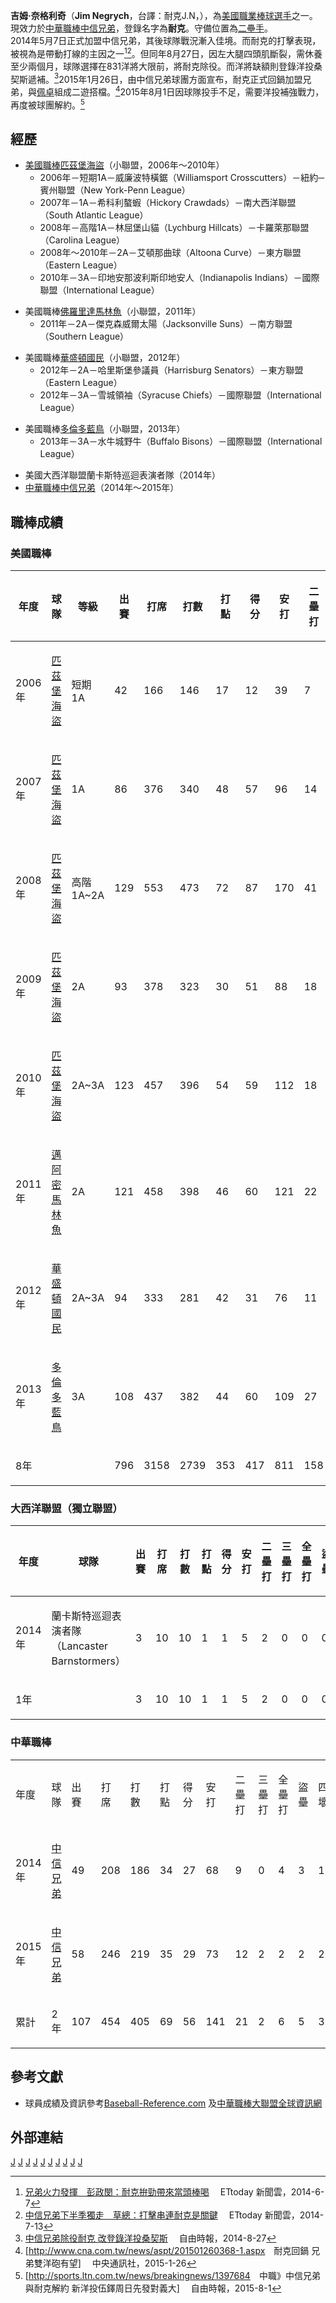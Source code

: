 {{Infobox CPBL player|
bgcolor1=#FFCC00|
bgcolor2=black|
textcolor1=black|
textcolor2=white|
name={{PAGENAME}}|
width=320|
position=二壘手|
team=中信兄弟|
number=5|
bats=左|
throws=右|
birthdate={{birth_date_and_age|1985|3|2|mf=y}}|
birthplace={{USA}}[[紐約州|紐約州]][[水牛城|水牛城]]|
debutdate=5月17日|
debutyear=2014年|
debutteam=中信兄弟|
statyear=2015年7月31日|
stat1label=[[打擊率|打擊率]]|
stat1value=0.348|
stat2label=[[全壘打|全壘打]]|
stat2value=6|
stat3label=[[打點|打點]]|
stat3value=69|
teams=<nowiki></nowiki>
*[[中信兄弟|中信兄弟]]（2014年－2015年）
}}
'''吉姆·奈格利奇'''（'''Jim Negrych'''，台譯：耐克J.N，{{bd|1985年|3月2日}}），為[[美國|美國]][[職業棒球|職業棒球]][[選手|選手]]之一。現效力於[[中華職棒|中華職棒]][[中信兄弟|中信兄弟]]，登錄名字為'''耐克'''。守備位置為[[二壘手|二壘手]]。<br/>2014年5月7日正式加盟中信兄弟，其後球隊戰況漸入佳境。而耐克的打擊表現，被視為是帶動打線的主因之一<ref>[http://www.ettoday.net/news/20140607/365450.htm 兄弟火力發揮　彭政閔：耐克拚勁帶來當頭棒喝] {{Wayback|url=http://www.ettoday.net/news/20140607/365450.htm |date=20150714150945 }}　ETtoday 新聞雲，2014-6-7</ref><ref>[http://www.ettoday.net/news/20140713/377981.htm 中信兄弟下半季獨走　草總：打擊串連耐克是關鍵] {{Wayback|url=http://www.ettoday.net/news/20140713/377981.htm |date=20150714145937 }}　ETtoday 新聞雲，2014-7-13</ref>。但同年8月27日，因左大腿四頭肌斷裂，需休養至少兩個月，球隊選擇在831洋將大限前，將耐克除役。而洋將缺額則登錄洋投桑契斯遞補。<ref>[http://news.ltn.com.tw/news/sports/breakingnews/1091657 中信兄弟除役耐克 改登錄洋投桑契斯] {{Wayback|url=http://news.ltn.com.tw/news/sports/breakingnews/1091657 |date=20150219064832 }}　自由時報，2014-8-27</ref>2015年1月26日，由中信兄弟球團方面宣布，耐克正式回鍋加盟兄弟，與[[佩卓·馬丁尼茲|佩卓]]組成二遊搭檔。<ref>[http://www.cna.com.tw/news/aspt/201501260368-1.aspx　耐克回鍋 兄弟雙洋砲有望] {{Wayback|url=http://www.cna.com.tw/news/aspt/201501260368-1.aspx |date=20150402130016 }}　中央通訊社，2015-1-26</ref>2015年8月1日因球隊投手不足，需要洋投補強戰力，再度被球團解約。<ref>[http://sports.ltn.com.tw/news/breakingnews/1397684　中職》中信兄弟與耐克解約 新洋投伍鐸周日先發對義大] {{Wayback|url=http://sports.ltn.com.tw/news/breakingnews/1397684 |date=20150803100534 }}　自由時報，2015-8-1</ref>

== 經歷 ==
*[[美國職棒|美國職棒]][[匹茲堡海盜|匹茲堡海盜]]（小聯盟，2006年～2010年）
**2006年－短期1A－威廉波特橫鋸（Williamsport Crosscutters）－紐約─賓州聯盟（New York-Penn League）
**2007年－1A－希科利螯蝦（Hickory Crawdads）－南大西洋聯盟（South Atlantic League）
**2008年－高階1A－林屈堡山貓（Lychburg Hillcats）－卡羅萊那聯盟（Carolina League）
**2008年～2010年－2A－艾頓那曲球（Altoona Curve）－東方聯盟（Eastern League）
**2010年－3A－印地安那波利斯印地安人（Indianapolis Indians）－國際聯盟（International League）

*美國職棒[[佛羅里達馬林魚|佛羅里達馬林魚]]（小聯盟，2011年） 
**2011年－2A－傑克森威爾太陽（Jacksonville Suns）－南方聯盟（Southern League）

*美國職棒[[華盛頓國民|華盛頓國民]]（小聯盟，2012年） 
**2012年－2A－哈里斯堡參議員（Harrisburg Senators）－東方聯盟（Eastern League）
**2012年－3A－雪城領袖（Syracuse Chiefs）－國際聯盟（International League）

*美國職棒[[多倫多藍鳥|多倫多藍鳥]]（小聯盟，2013年）
**2013年－3A－水牛城野牛（Buffalo Bisons）－國際聯盟（International League）

*美國大西洋聯盟蘭卡斯特巡迴表演者隊（2014年） 
*[[中華職棒|中華職棒]][[中信兄弟|中信兄弟]]（2014年～2015年）

== 職棒成績 ==
=== 美國職棒 ===
{| class="wikitable" style="text-align:center"
|-
!年度!!球隊!!等級!!出賽!!打席!!打數!!打點!!得分!!安打!!二壘打!!三壘打!!全壘打!!盜壘!!四壞!!三振!!打擊率!!上壘率!!長打率
|-
|2006年||[[匹茲堡海盜|匹茲堡海盜]]||短期1A||42||166||146||17||12||39||7||2||2||1||13||19||0.267||0.327||0.384
|-
|2007年||[[匹茲堡海盜|匹茲堡海盜]]||1A||86||376||340||48||57||96||14||4||2||4||27||48||0.282||0.340||0.365
|-
|2008年||[[匹茲堡海盜|匹茲堡海盜]]||高階1A~2A||129||553||473||72||87||170||41||1||5||12||66||69||0.359||0.438||0.482 
|-
|2009年||[[匹茲堡海盜|匹茲堡海盜]]||2A||93||378||323||30||51||88||18||1||3||8||45||37||0.272||0.366||0.362 
|-
|2010年||[[匹茲堡海盜|匹茲堡海盜]]||2A~3A||123||457||396||54||59||112||18||5||4||10||52||79||0.283||0.369||0.384  
|-
|2011年||[[邁阿密馬林魚|邁阿密馬林魚]]||2A||121||458||398||46||60||121||22||1||5||11||45||52||0.304||0.370||0.402  
|-
|2012年||[[華盛頓國民|華盛頓國民]]||2A~3A||94||333||281||42||31||76||11||1||8||2||43||41||0.270||0.366||0.402  
|-
|2013年||[[多倫多藍鳥|多倫多藍鳥]]||3A||108||437||382||44||60||109||27||1||3||5||44||63||0.285||0.360||0.385 
|-
!colspan="3" | 8年 ||796||3158||2739||353||417||811||158||16||32||53||335||408||0.296||0.374||0.401
|}

=== 大西洋聯盟（獨立聯盟） ===
{| class="wikitable" style="text-align:center"
|-
!年度!!球隊!!出賽!!打席!!打數!!打點!!得分!!安打!!二壘打!!三壘打!!全壘打!!盜壘!!四壞!!三振!!打擊率!!上壘率!!長打率
|-
|2014年||蘭卡斯特巡迴表演者隊<br/>（Lancaster Barnstormers）||3||10||10||1||1||5||2||0||0||0||0||0||0.500||0.500||0.700
|-
!colspan="2" | 1年 ||3||10||10||1||1||5||2||0||0||0||0||0||0.500||0.500||0.700
|}

=== 中華職棒 ===
{|border=1 width=800px
|- align=middle
|年度||球隊||出賽||打席||打數||打點||得分||安打||二壘打||三壘打||全壘打||盜壘||四壞||三振||打擊率||上壘率||長打率
|- align=middle										
|2014年||[[中信兄弟|中信兄弟]]||49||208||186||34||27||68||9||0||4||3||16||24||0.366||0.406||0.478
|- align=middle										
|2015年||[[中信兄弟|中信兄弟]]||58||246||219||35||29||73||12||2||2||2||20||32||0.333||0.391||0.434
|- align=middle style="color:black; background-color:yellow"
!累計!!2年!!107!!454!!405!!69!!56!!141!!21!!2!!6!!5!!36!!56!!0.348!!0.398!!0.454
|}

== 參考文獻 ==
*球員成績及資訊參考[http://www.baseball-reference.com/minors/player.cgi?id=negryc001jam Baseball-Reference.com] {{Wayback|url=http://www.baseball-reference.com/minors/player.cgi?id=negryc001jam |date=20150421084835 }}{{en icon}}及[https://web.archive.org/web/20140903064629/http://www.cpbl.com.tw/player_person.aspx?mno=E0K4 中華職棒大聯盟全球資訊網]
<references />

== 外部連結 ==
{{台灣棒球維基館|耐克J.N}}
{{中華職棒球員資料|id=E0K4|name=耐克}}

[[Category:美國棒球選手|J]]
[[Category:中華職棒外籍球員|J]]
[[Category:匹茲堡海盜隊球員|J]]
[[Category:邁阿密馬林魚隊球員|J]]
[[Category:華盛頓國民隊球員|J]]
[[Category:多倫多藍鳥隊球員|J]]
[[Category:中信兄弟隊球員|J]]
[[Category:紐約州人|J]]
[[Category:水牛城人|J]]
[[Category:美國旅台棒球運動員|J]]